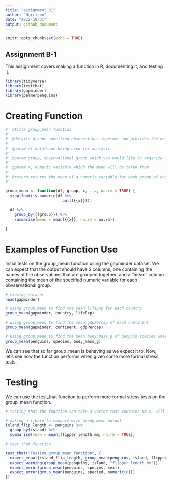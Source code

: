 ```yaml
---
title: "assignment_b1"
author: "Harrison"
date: "2022-10-31"
output: github_document
---
```


```r
knitr::opts_chunk$set(echo = TRUE)
```

## Assignment B-1

This assignment covers making a function in R, documenting it, and testing it.

```r
library(tidyverse)
library(testthat)
library(gapminder)
library(palmerpenguins)
```

# Creating Function

```r
#' @title group_mean function
#' 
#' @details Groups specified observations together and provides the mean of a chosen numeric variable
#' 
#' @param df dataframe being used for analysis
#' 
#' @param group, observational group which you would like to organize data by
#' 
#' @param x, numeric variable which the mean will be taken from
#' 
#' @return returns the mean of a numeric variable for each group of observations
#' 

group_mean <- function(df, group, x, ..., na.rm = TRUE) {
  stopifnot(is.numeric(df %>%
                         pull({{x}})))
  
  df %>%
    group_by({{group}}) %>%
    summarise(mean = mean({{x}}, na.rm = na.rm))
  
}
```


# Examples of Function Use

Initial tests on the group_mean function using the gapminder dataset. We can expect that the output should have 2 columns, one containing the names of the observations that are grouped together, and a "mean" column containing the mean of the specified numeric variable for each obvservational group.

```r
# viewing dataset
head(gapminder)

# using group_mean to find the mean lifeExp for each country
group_mean(gapminder, country, lifeExp)

# using group_mean to find the mean gdpPercap of each continent
group_mean(gapminder, continent, gdpPercap)

# using group_mean to find the mean body_mass_g of penguin species where body_mass_g contains NA values
group_mean(penguins, species, body_mass_g)
```

We can see that so far group_mean is behaving as we expect it to. Now, let's see how the function performs when given some more formal stress tests.

# Testing

We can use the test_that function to perform more formal stress tests on the group_mean function.

```r
# testing that the function can take a vector that contains NA's, will produce a warning when given a string as an input, throw an error when trying to take the mean of a non-numeric vector, and throw an error when trying to take the mean of a vector of length 0.

# making a tibble to compare with group_mean output 
island_flip_length <- penguins %>%
  group_by(island) %>%
  summarise(mean = mean(flipper_length_mm, na.rm = TRUE))

# test_that function 

test_that("Testing group_mean function", {
  expect_equal(island_flip_length, group_mean(penguins, island, flipper_length_mm, na.rm = TRUE))
  expect_warning(group_mean(penguins, island, "flipper_length_mm"))
  expect_error(group_mean(penguins, species, sex))
  expect_error(group_mean(penguins, specied, numeric(0)))
})
```



